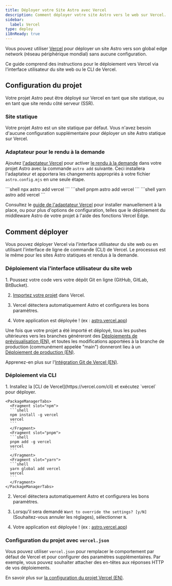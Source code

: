 ```yaml
---
title: Déployer votre Site Astro avec Vercel
description: Comment déployer votre site Astro vers le web sur Vercel.
sidebar:
  label: Vercel
type: deploy
i18nReady: true
---
```


Vous pouvez utiliser [Vercel](http://vercel.com/) pour déployer un site Astro vers son global edge network (réseau périphérique mondial) sans aucune configuration.

Ce guide comprend des instructions pour le déploiement vers Vercel via l'interface utilisateur du site web ou le CLI de Vercel.

## Configuration du projet

Votre projet Astro peut être déployé sur Vercel en tant que site statique, ou en tant que site rendu côté serveur (SSR).

### Site statique

Votre projet Astro est un site statique par défaut. Vous n'avez besoin d'aucune configuration supplémentaire pour déployer un site Astro statique sur Vercel. 

### Adaptateur pour le rendu à la demande

Ajoutez [l'adaptateur Vercel](/fr/guides/integrations-guide/vercel/) pour activer [le rendu à la demande](/fr/guides/on-demand-rendering/) dans votre projet Astro avec la commande `astro add` suivante. Ceci installera l'adaptateur et apportera les changements appropriés à votre fichier `astro.config.mjs` en une seule étape.

<PackageManagerTabs>
  <Fragment slot="npm">
    ```shell
    npx astro add vercel
    ```
  </Fragment>
  <Fragment slot="pnpm">
    ```shell
    pnpm astro add vercel
    ```
  </Fragment>
  <Fragment slot="yarn">
    ```shell
    yarn astro add vercel
    ```
  </Fragment>
</PackageManagerTabs>

<ReadMore>Consultez le [guide de l'adaptateur Vercel](/fr/guides/integrations-guide/vercel/) pour installer manuellement à la place, ou pour plus d'options de configuration, telles que le déploiement du middleware Astro de votre projet à l'aide des fonctions Vercel Edge.</ReadMore>

## Comment déployer

Vous pouvez déployer Vercel via l'interface utilisateur du site web ou en utilisant l'interface de ligne de commande (CLI) de Vercel. Le processus est le même pour les sites Astro statiques et rendus à la demande.

### Déploiement via l'interface utilisateur du site web

<Steps>
1. Poussez votre code vers votre dépôt Git en ligne (GitHub, GitLab, BitBucket).

2. [Importez votre projet](https://vercel.com/new) dans Vercel.

3. Vercel détectera automatiquement Astro et configurera les bons paramètres.

4. Votre application est déployée ! (ex : [astro.vercel.app](https://astro.vercel.app/))
</Steps>

Une fois que votre projet a été importé et déployé, tous les pushes ultérieures vers les branches généreront des [Déploiements de prévisualisation (EN)](https://vercel.com/docs/concepts/deployments/environments#preview), et toutes les modifications apportées à la branche de production (communément appelée "main") donneront lieu à un [Déploiement de production (EN)](https://vercel.com/docs/concepts/deployments/environments#production).

<ReadMore>Apprenez-en plus sur l'[Intégration Git de Vercel (EN)](https://vercel.com/docs/concepts/git).</ReadMore>

### Déploiement via CLI

<Steps>
1. Installez la [CLI de Vercel](https://vercel.com/cli) et exécutez `vercel` pour déployer.

    <PackageManagerTabs>
      <Fragment slot="npm">
      ```shell
      npm install -g vercel
      vercel
      ```
      </Fragment>
      <Fragment slot="pnpm">
      ```shell
      pnpm add -g vercel
      vercel
      ```
      </Fragment>
      <Fragment slot="yarn">
      ```shell
      yarn global add vercel
      vercel
      ```
      </Fragment>
    </PackageManagerTabs>

2. Vercel détectera automatiquement Astro et configurera les bons paramètres.

3. Lorsqu'il sera demandé `Want to override the settings? [y/N]` (Souhaitez-vous annuler les réglages), sélectionner `N`.

4. Votre application est déployée ! (ex : [astro.vercel.app](https://astro.vercel.app/))
</Steps>

### Configuration du projet avec `vercel.json`

Vous pouvez utiliser `vercel.json` pour remplacer le comportement par défaut de Vercel et pour configurer des paramètres supplémentaires. Par exemple, vous pouvez souhaiter attacher des en-têtes aux réponses HTTP de vos déploiements. 

<ReadMore>En savoir plus sur [la configuration du projet Vercel (EN)](https://vercel.com/docs/project-configuration).</ReadMore>
